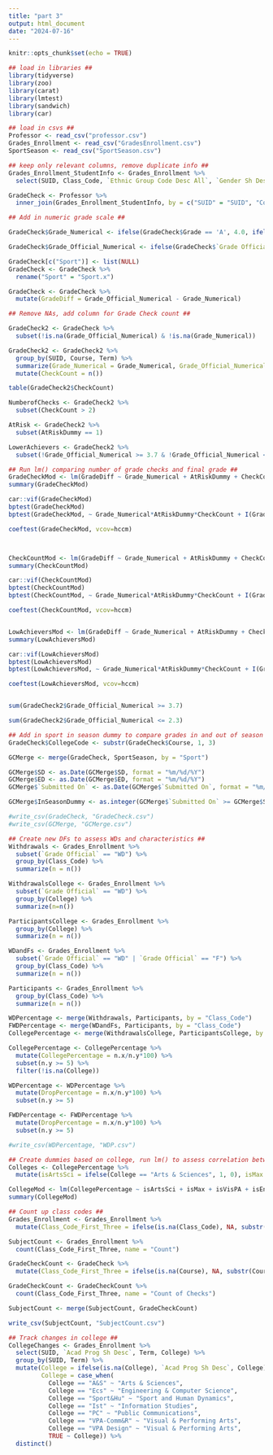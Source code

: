 ```yaml
---
title: "part 3"
output: html_document
date: "2024-07-16"
---
```


```r
knitr::opts_chunk$set(echo = TRUE)
```



```r
## load in libraries ##
library(tidyverse)
library(zoo)
library(carat)
library(lmtest)
library(sandwich)
library(car)
```


```r
## load in csvs ##
Professor <- read_csv("professor.csv")
Grades_Enrollment <- read_csv("GradesEnrollment.csv")
SportSeason <- read_csv("SportSeason.csv")
```


```r
## keep only relevant columns, remove duplicate info ##
Grades_Enrollment_StudentInfo <- Grades_Enrollment %>%
  select(SUID, Class_Code, `Ethnic Group Code Desc All`, `Gender Sh Desc`, `Acad Prog Sh Desc`, Sport.x, Term, `Acad Level Begin Term Desc`, `Units Taken in Semester`, `Units Passed in Semester`, `Total Cumulative`,`Curr Gpa`, `Cum Gpa`, `Units Taken`, `Grade Official`, College)

GradeCheck <- Professor %>%
  inner_join(Grades_Enrollment_StudentInfo, by = c("SUID" = "SUID", "Course" = "Class_Code"))

## Add in numeric grade scale ##

GradeCheck$Grade_Numerical <- ifelse(GradeCheck$Grade == 'A', 4.0, ifelse(GradeCheck$Grade == 'A-', 3.7, ifelse(GradeCheck$Grade == 'B+', 3.3, ifelse(GradeCheck$Grade == 'B', 3.0, ifelse(GradeCheck$Grade == 'B-', 2.7, ifelse(GradeCheck$Grade == 'C+', 2.3, ifelse(GradeCheck$Grade == 'C', 2.0, ifelse(GradeCheck$Grade == 'C-', 1.7, ifelse(GradeCheck$Grade == 'D+', 1.3, ifelse(GradeCheck$Grade == 'D', 1.0, ifelse(GradeCheck$Grade == 'D-', 0.7, ifelse(GradeCheck$Grade == 'F', 0.0, NA))))))))))))

GradeCheck$Grade_Official_Numerical <- ifelse(GradeCheck$`Grade Official` == 'A', 4.0, ifelse(GradeCheck$`Grade Official` == 'A-', 3.7, ifelse(GradeCheck$`Grade Official` == 'B+', 3.3, ifelse(GradeCheck$`Grade Official` == 'B', 3.0, ifelse(GradeCheck$`Grade Official` == 'B-', 2.7, ifelse(GradeCheck$`Grade Official` == 'C+', 2.3, ifelse(GradeCheck$`Grade Official` == 'C', 2.0, ifelse(GradeCheck$`Grade Official` == 'C-', 1.7, ifelse(GradeCheck$`Grade Official` == 'D+', 1.3, ifelse(GradeCheck$`Grade Official` == 'D', 1.0, ifelse(GradeCheck$`Grade Official` == 'D-', 0.7, ifelse(GradeCheck$Grade == 'F', 0.0, NA))))))))))))

GradeCheck[c("Sport")] <- list(NULL)
GradeCheck <- GradeCheck %>%
  rename("Sport" = "Sport.x")

GradeCheck <- GradeCheck %>%
  mutate(GradeDiff = Grade_Official_Numerical - Grade_Numerical)

```


```r
## Remove NAs, add column for Grade Check count ##

GradeCheck2 <- GradeCheck %>%
  subset(!is.na(Grade_Official_Numerical) & !is.na(Grade_Numerical))

GradeCheck2 <- GradeCheck2 %>%
  group_by(SUID, Course, Term) %>%
  summarize(Grade_Numerical = Grade_Numerical, Grade_Official_Numerical = Grade_Official_Numerical, GradeDiff = GradeDiff, AtRiskDummy = AtRiskDummy) %>%
  mutate(CheckCount = n())

table(GradeCheck2$CheckCount)

NumberofChecks <- GradeCheck2 %>%
  subset(CheckCount > 2)

AtRisk <- GradeCheck2 %>%
  subset(AtRiskDummy == 1)

LowerAchievers <- GradeCheck2 %>%
  subset(!Grade_Official_Numerical >= 3.7 & !Grade_Official_Numerical <= 2.3)
```

```r
## Run lm() comparing number of grade checks and final grade ##
GradeCheckMod <- lm(GradeDiff ~ Grade_Numerical + AtRiskDummy + CheckCount, data = GradeCheck2)
summary(GradeCheckMod)

car::vif(GradeCheckMod)
bptest(GradeCheckMod)
bptest(GradeCheckMod, ~ Grade_Numerical*AtRiskDummy*CheckCount + I(Grade_Numerical^2) + I(AtRiskDummy^2) + I(CheckCount^2), data = GradeCheck2)

coeftest(GradeCheckMod, vcov=hccm)



CheckCountMod <- lm(GradeDiff ~ Grade_Numerical + AtRiskDummy + CheckCount, data = NumberofChecks)
summary(CheckCountMod)

car::vif(CheckCountMod)
bptest(CheckCountMod)
bptest(CheckCountMod, ~ Grade_Numerical*AtRiskDummy*CheckCount + I(Grade_Numerical^2) + I(AtRiskDummy^2) + I(CheckCount^2), data = NumberofChecks)

coeftest(CheckCountMod, vcov=hccm)


LowAchieversMod <- lm(GradeDiff ~ Grade_Numerical + AtRiskDummy + CheckCount, data = LowerAchievers)
summary(LowAchieversMod)

car::vif(LowAchieversMod)
bptest(LowAchieversMod)
bptest(LowAchieversMod, ~ Grade_Numerical*AtRiskDummy*CheckCount + I(Grade_Numerical^2) + I(AtRiskDummy^2) + I(CheckCount^2), data = LowerAchievers)

coeftest(LowAchieversMod, vcov=hccm)


sum(GradeCheck2$Grade_Official_Numerical >= 3.7)

sum(GradeCheck2$Grade_Official_Numerical <= 2.3)

```





```r
## Add in sport in season dummy to compare grades in and out of season ##
GradeCheck$CollegeCode <- substr(GradeCheck$Course, 1, 3)

GCMerge <- merge(GradeCheck, SportSeason, by = "Sport")

GCMerge$SD <- as.Date(GCMerge$SD, format = "%m/%d/%Y")
GCMerge$ED <- as.Date(GCMerge$ED, format = "%m/%d/%Y")
GCMerge$`Submitted On` <- as.Date(GCMerge$`Submitted On`, format = "%m/%d/%Y")

GCMerge$InSeasonDummy <- as.integer(GCMerge$`Submitted On` >= GCMerge$SD & GCMerge$`Submitted On` <= GCMerge$ED)

#write_csv(GradeCheck, "GradeCheck.csv")
#write_csv(GCMerge, "GCMerge.csv")
```


```r
## Create new DFs to assess WDs and characteristics ##
Withdrawals <- Grades_Enrollment %>%
  subset(`Grade Official` == "WD") %>%
  group_by(Class_Code) %>%
  summarize(n = n())

WithdrawalsCollege <- Grades_Enrollment %>%
  subset(`Grade Official` == "WD") %>%
  group_by(College) %>%
  summarize(n=n())

ParticipantsCollege <- Grades_Enrollment %>%
  group_by(College) %>%
  summarize(n = n())

WDandFs <- Grades_Enrollment %>%
  subset(`Grade Official` == "WD" | `Grade Official` == "F") %>%
  group_by(Class_Code) %>%
  summarize(n = n())

Participants <- Grades_Enrollment %>%
  group_by(Class_Code) %>%
  summarize(n = n())

WDPercentage <- merge(Withdrawals, Participants, by = "Class_Code")
FWDPercentage <- merge(WDandFs, Participants, by = "Class_Code")
CollegePercentage <- merge(WithdrawalsCollege, ParticipantsCollege, by = "College")

CollegePercentage <- CollegePercentage %>%
  mutate(CollegePercentage = n.x/n.y*100) %>%
  subset(n.y >= 5) %>%
  filter(!is.na(College))

WDPercentage <- WDPercentage %>%
  mutate(DropPercentage = n.x/n.y*100) %>%
  subset(n.y >= 5)

FWDPercentage <- FWDPercentage %>%
  mutate(DropPercentage = n.x/n.y*100) %>%
  subset(n.y >= 5)

#write_csv(WDPercentage, "WDP.csv")
```


```r
## Create dummies based on college, run lm() to assess correlation between college and withdrawals ##
Colleges <- CollegePercentage %>%
  mutate(isArtsSci = ifelse(College == "Arts & Sciences", 1, 0), isMax = ifelse(College == "Maxwell", 1, 0), isVisPA = ifelse(College == "Visual & Performing Arts", 1, 0), isEng = ifelse(College == "Engineering & Computer Science", 1, 0), isEdu = ifelse(College == "Education", 1, 0), isMan = ifelse(College == "Management", 1, 0), isSHD = ifelse(College == "Sport and Human Dynamics", 1, 0), isPubCom = ifelse(College == "Public Communications", 1, 0))

CollegeMod <- lm(CollegePercentage ~ isArtsSci + isMax + isVisPA + isEng + isEdu + isMan + isSHD , data = Colleges)
summary(CollegeMod)
```

```r
## Count up class codes ##
Grades_Enrollment <- Grades_Enrollment %>%
  mutate(Class_Code_First_Three = ifelse(is.na(Class_Code), NA, substr(Class_Code, 1, 3)))

SubjectCount <- Grades_Enrollment %>%
  count(Class_Code_First_Three, name = "Count")

GradeCheckCount <- GradeCheck %>%
  mutate(Class_Code_First_Three = ifelse(is.na(Course), NA, substr(Course, 1, 3)))

GradeCheckCount <- GradeCheckCount %>%
  count(Class_Code_First_Three, name = "Count of Checks")

SubjectCount <- merge(SubjectCount, GradeCheckCount)

write_csv(SubjectCount, "SubjectCount.csv")
```

```r
## Track changes in college ##
CollegeChanges <- Grades_Enrollment %>%
  select(SUID, `Acad Prog Sh Desc`, Term, College) %>%
  group_by(SUID, Term) %>%
  mutate(College = ifelse(is.na(College), `Acad Prog Sh Desc`, College),
         College = case_when(
           College == "A&S" ~ "Arts & Sciences",
           College == "Ecs" ~ "Engineering & Computer Science",
           College == "Sport&Hu" ~ "Sport and Human Dynamics",
           College == "Ist" ~ "Information Studies",
           College == "PC" ~ "Public Communications",
           College == "VPA-Comm&R" ~ "Visual & Performing Arts",
           College == "VPA Design" ~ "Visual & Performing Arts",
           TRUE ~ College)) %>%
  distinct()
```

